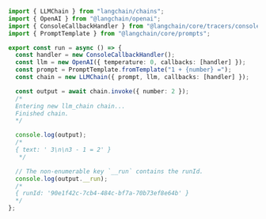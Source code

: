 ```typescript
import { LLMChain } from "langchain/chains";
import { OpenAI } from "@langchain/openai";
import { ConsoleCallbackHandler } from "@langchain/core/tracers/console";
import { PromptTemplate } from "@langchain/core/prompts";

export const run = async () => {
  const handler = new ConsoleCallbackHandler();
  const llm = new OpenAI({ temperature: 0, callbacks: [handler] });
  const prompt = PromptTemplate.fromTemplate("1 + {number} =");
  const chain = new LLMChain({ prompt, llm, callbacks: [handler] });

  const output = await chain.invoke({ number: 2 });
  /*
  Entering new llm_chain chain...
  Finished chain.
  */

  console.log(output);
  /*
  { text: ' 3\n\n3 - 1 = 2' }
   */

  // The non-enumerable key `__run` contains the runId.
  console.log(output.__run);
  /*
  { runId: '90e1f42c-7cb4-484c-bf7a-70b73ef8e64b' }
  */
};
```
